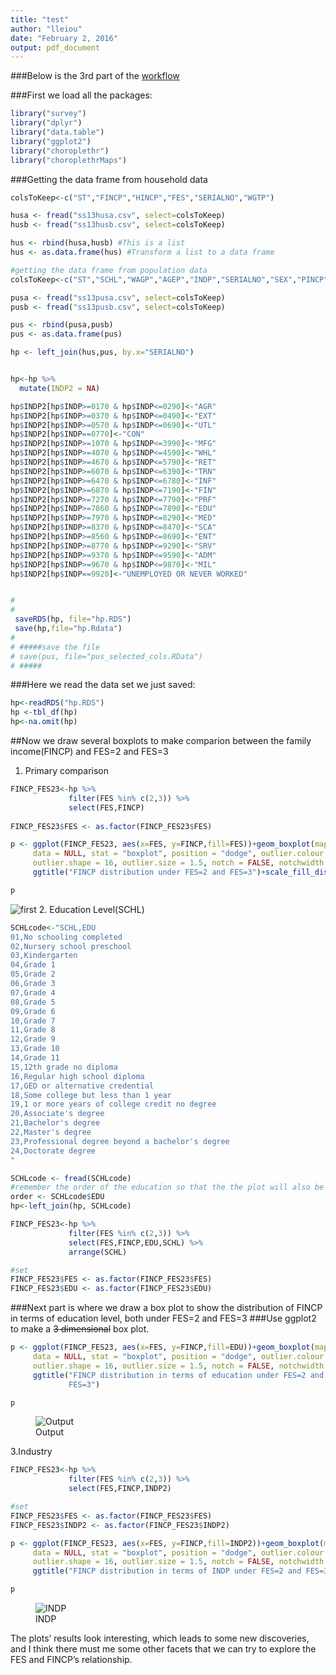 ```yaml
---
title: "test"
author: "lleiou"
date: "February 2, 2016"
output: pdf_document
---
```


###Below is the 3rd part of the [workflow](https://github.com/TZstatsADS/cycle1-7/blob/master/Ideas%20of%20Topic.md)


###First we load all the packages:
```r
library("survey")
library("dplyr")
library("data.table")
library("ggplot2")
library("choroplethr")
library("choroplethrMaps")
```



###Getting the data frame from household data

```r
colsToKeep<-c("ST","FINCP","HINCP","FES","SERIALNO","WGTP")

husa <- fread("ss13husa.csv", select=colsToKeep)
husb <- fread("ss13husb.csv", select=colsToKeep)

hus <- rbind(husa,husb) #This is a list
hus <- as.data.frame(hus) #Transform a list to a data frame

#getting the data frame from population data
colsToKeep<-c("ST","SCHL","WAGP","AGEP","INDP","SERIALNO","SEX","PINCP","PWGTP","MAR")

pusa <- fread("ss13pusa.csv", select=colsToKeep)
pusb <- fread("ss13pusb.csv", select=colsToKeep)

pus <- rbind(pusa,pusb)
pus <- as.data.frame(pus)

hp <- left_join(hus,pus, by.x="SERIALNO")


hp<-hp %>%
  mutate(INDP2 = NA)

hp$INDP2[hp$INDP>=0170 & hp$INDP<=0290]<-"AGR"
hp$INDP2[hp$INDP>=0370 & hp$INDP<=0490]<-"EXT"
hp$INDP2[hp$INDP>=0570 & hp$INDP<=0690]<-"UTL"
hp$INDP2[hp$INDP==0770]<-"CON"
hp$INDP2[hp$INDP>=1070 & hp$INDP<=3990]<-"MFG"
hp$INDP2[hp$INDP>=4070 & hp$INDP<=4590]<-"WHL"
hp$INDP2[hp$INDP>=4670 & hp$INDP<=5790]<-"RET"
hp$INDP2[hp$INDP>=6070 & hp$INDP<=6390]<-"TRN"
hp$INDP2[hp$INDP>=6470 & hp$INDP<=6780]<-"INF"
hp$INDP2[hp$INDP>=6870 & hp$INDP<=7190]<-"FIN"
hp$INDP2[hp$INDP>=7270 & hp$INDP<=7790]<-"PRF"
hp$INDP2[hp$INDP>=7860 & hp$INDP<=7890]<-"EDU"
hp$INDP2[hp$INDP>=7970 & hp$INDP<=8290]<-"MED"
hp$INDP2[hp$INDP>=8370 & hp$INDP<=8470]<-"SCA"
hp$INDP2[hp$INDP>=8560 & hp$INDP<=8690]<-"ENT"
hp$INDP2[hp$INDP>=8770 & hp$INDP<=9290]<-"SRV"
hp$INDP2[hp$INDP>=9370 & hp$INDP<=9590]<-"ADM"
hp$INDP2[hp$INDP>=9670 & hp$INDP<=9870]<-"MIL"
hp$INDP2[hp$INDP==9920]<-"UNEMPLOYED OR NEVER WORKED"


# 
#                                       
 saveRDS(hp, file="hp.RDS")
 save(hp,file="hp.Rdata")
# 
# #####save the file
# save(pus, file="pus_selected_cols.RData")
# #####

```

###Here we read the data set we just saved:

```r
hp<-readRDS("hp.RDS")
hp <-tbl_df(hp)
hp<-na.omit(hp)
```

##Now we draw several boxplots to make comparion between the family income(FINCP) and FES=2 and FES=3

1. Primary comparison
```r
FINCP_FES23<-hp %>%
             filter(FES %in% c(2,3)) %>%
             select(FES,FINCP)
             
FINCP_FES23$FES <- as.factor(FINCP_FES23$FES)
```
```r
p <- ggplot(FINCP_FES23, aes(x=FES, y=FINCP,fill=FES))+geom_boxplot(mapping = NULL, 
     data = NULL, stat = "boxplot", position = "dodge", outlier.colour = "black", 
     outlier.shape = 16, outlier.size = 1.5, notch = FALSE, notchwidth = 0.5)+
     ggtitle("FINCP distribution under FES=2 and FES=3")+scale_fill_discrete(name="Family type and employment status  \n(FES)")+theme(legend.title = element_text(size=16, face="bold"))

p
```

![first](../output/Screen Shot 2016-02-02 at 3.43.58 AM.jpg)
2. Education Level(SCHL)

```r

SCHLcode<-"SCHL,EDU
01,No schooling completed
02,Nursery school preschool   
03,Kindergarten
04,Grade 1
05,Grade 2
06,Grade 3        
07,Grade 4
08,Grade 5
09,Grade 6
10,Grade 7        
11,Grade 8  
12,Grade 9
13,Grade 10
14,Grade 11        
15,12th grade no diploma   
16,Regular high school diploma
17,GED or alternative credential
18,Some college but less than 1 year
19,1 or more years of college credit no degree
20,Associate's degree     
21,Bachelor's degree
22,Master's degree
23,Professional degree beyond a bachelor's degree
24,Doctorate degree
"

SCHLcode <- fread(SCHLcode)
#remember the order of the education so that the the plot will also be drawn in this order
order <- SCHLcode$EDU
hp<-left_join(hp, SCHLcode)

FINCP_FES23<-hp %>%
             filter(FES %in% c(2,3)) %>%
             select(FES,FINCP,EDU,SCHL) %>%
             arrange(SCHL)

#set
FINCP_FES23$FES <- as.factor(FINCP_FES23$FES)
FINCP_FES23$EDU <- as.factor(FINCP_FES23$EDU)
```

###Next part is where we draw a box plot to show the distribution of FINCP in terms of education level, both under FES=2 and FES=3
###Use ggplot2 to make a ~~3 dimensional~~ box plot.

```r

p <- ggplot(FINCP_FES23, aes(x=FES, y=FINCP,fill=EDU))+geom_boxplot(mapping = NULL, 
     data = NULL, stat = "boxplot", position = "dodge", outlier.colour = "black", 
     outlier.shape = 16, outlier.size = 1.5, notch = FALSE, notchwidth = 0.5)+
     ggtitle("FINCP distribution in terms of education under FES=2 and
             FES=3")

p

```

![Output](../output/Screen Shot 2016-02-02 at 2.51.23 AM.jpg)


3.Industry
```r
FINCP_FES23<-hp %>%
             filter(FES %in% c(2,3)) %>%
             select(FES,FINCP,INDP2) 

#set
FINCP_FES23$FES <- as.factor(FINCP_FES23$FES)
FINCP_FES23$INDP2 <- as.factor(FINCP_FES23$INDP2)
```




```r

p <- ggplot(FINCP_FES23, aes(x=FES, y=FINCP,fill=INDP2))+geom_boxplot(mapping = NULL, 
     data = NULL, stat = "boxplot", position = "dodge", outlier.colour = "black", 
     outlier.shape = 16, outlier.size = 1.5, notch = FALSE, notchwidth = 0.5)+
     ggtitle("FINCP distribution in terms of INDP under FES=2 and FES=3")

p

```

![INDP](../output/Screen Shot 2016-02-02 at 4.05.18 AM.jpg)

The plots' results look interesting, which leads to some new discoveries, and I think there must me some other facets that we can try to explore the FES and FINCP's relationship.
